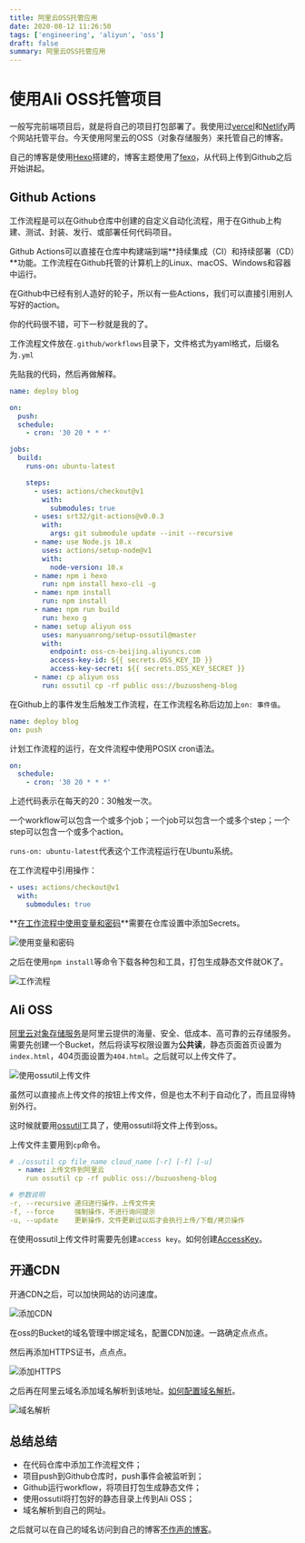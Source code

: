 ```yaml
---
title: 阿里云OSS托管应用
date: 2020-08-12 11:26:50
tags: ['engineering', 'aliyun', 'oss']
draft: false
summary: 阿里云OSS托管应用
---
```


# 使用Ali OSS托管项目

一般写完前端项目后，就是将自己的项目打包部署了。我使用过[vercel](https://vercel.com/dashboard)和[Netlify](https://www.netlify.com/)两个网站托管平台。今天使用阿里云的OSS（对象存储服务）来托管自己的博客。

自己的博客是使用[Hexo](https://hexo.io/zh-cn/)搭建的，博客主题使用了[fexo](https://github.com/forsigner/fexo)，从代码上传到Github之后开始讲起。

## Github Actions

工作流程是可以在Github仓库中创建的自定义自动化流程，用于在Github上构建、测试、封装、发行、或部署任何代码项目。

Github Actions可以直接在仓库中构建端到端**持续集成（CI）和持续部署（CD）**功能。工作流程在Github托管的计算机上的Linux、macOS、Windows和容器中运行。

在Github中已经有别人造好的轮子，所以有一些Actions，我们可以直接引用别人写好的action。

你的代码很不错，可下一秒就是我的了。


工作流程文件放在`.github/workflows`目录下，文件格式为yaml格式，后缀名为`.yml`

先贴我的代码，然后再做解释。

```yaml
name: deploy blog

on:
  push:
  schedule:
    - cron: '30 20 * * *'

jobs:
  build:
    runs-on: ubuntu-latest

    steps:
      - uses: actions/checkout@v1
        with:
          submodules: true
      - uses: srt32/git-actions@v0.0.3
        with:
          args: git submodule update --init --recursive
      - name: use Node.js 10.x
        uses: actions/setup-node@v1
        with:
          node-version: 10.x
      - name: npm i hexo
        run: npm install hexo-cli -g
      - name: npm install
        run: npm install
      - name: npm run build
        run: hexo g
      - name: setup aliyun oss
        uses: manyuanrong/setup-ossutil@master
        with:
          endpoint: oss-cn-beijing.aliyuncs.com
          access-key-id: ${{ secrets.OSS_KEY_ID }}
          access-key-secret: ${{ secrets.OSS_KEY_SECRET }}
      - name: cp aliyun oss
        run: ossutil cp -rf public oss://buzuosheng-blog
```

在Github上的事件发生后触发工作流程，在工作流程名称后边加上`on: 事件值`。

```yaml
name: deploy blog
on: push
```

计划工作流程的运行，在文件流程中使用POSIX cron语法。

```yaml
on:
  schedule:
    - cron: '30 20 * * *'
```

上述代码表示在每天的20：30触发一次。

一个workflow可以包含一个或多个job；一个job可以包含一个或多个step；一个step可以包含一个或多个action。

`runs-on: ubuntu-latest`代表这个工作流程运行在Ubuntu系统。

在工作流程中引用操作：

```yaml
- uses: actions/checkout@v1
  with:
    submodules: true
```

**[在工作流程中使用变量和密码](https://docs.github.com/cn/actions/configuring-and-managing-workflows/using-variables-and-secrets-in-a-workflow)**需要在仓库设置中添加Secrets。

![使用变量和密码](/static/ali-oss/使用变量和密码.png)

之后在使用`npm install`等命令下载各种包和工具，打包生成静态文件就OK了。

![工作流程](/static/ali-oss/工作流程.png)

## Ali OSS

[阿里云对象存储服务](https://oss.console.aliyun.com/overview)是阿里云提供的海量、安全、低成本、高可靠的云存储服务。需要先创建一个Bucket，然后将读写权限设置为**公共读**，静态页面首页设置为`index.html`，404页面设置为`404.html`。之后就可以上传文件了。

![使用ossutil上传文件](/static/ali-oss/oss-util上传文件.png)

虽然可以直接点上传文件的按钮上传文件，但是也太不利于自动化了，而且显得特别外行。

这时候就要用[ossutil](https://help.aliyun.com/document_detail/50452.html)工具了，使用ossutil将文件上传到oss。

上传文件主要用到`cp`命令。

```yaml
# ./ossutil cp file_name cloud_name [-r] [-f] [-u]
  - name: 上传文件到阿里云
    run ossutil cp -rf public oss://buzuosheng-blog

# 参数说明
-r, --recursive 递归进行操作，上传文件夹
-f, --force 	强制操作，不进行询问提示
-u, --update 	更新操作，文件更新过以后才会执行上传/下载/拷贝操作
```

在使用ossutil上传文件时需要先创建`access key`。如何创建[AccessKey](https://help.aliyun.com/document_detail/53045.html)。

## 开通CDN

开通CDN之后，可以加快网站的访问速度。

![添加CDN](/static/ali-oss/添加cdn.png)

在oss的Bucket的域名管理中绑定域名，配置CDN加速。一路确定点点点。

然后再添加HTTPS证书，点点点。

![添加HTTPS](/static/ali-oss/添加https.png)

之后再在阿里云域名添加域名解析到该地址。[如何配置域名解析](https://help.aliyun.com/document_detail/27144.html)。

![域名解析](/static/ali-oss/域名解析.png)

## 总结总结

- 在代码仓库中添加工作流程文件；
- 项目push到Github仓库时，push事件会被监听到；
- Github运行workflow，将项目打包生成静态文件；
- 使用ossutil将打包好的静态目录上传到Ali OSS；
- 域名解析到自己的网址。

之后就可以在自己的域名访问到自己的博客[不作声的博客](http://buzuosheng.com)。

